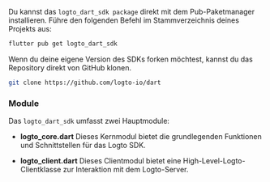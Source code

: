 
<Tabs>

<TabItem value="pub" label="pub.dev">

Du kannst das `logto_dart_sdk package` direkt mit dem Pub-Paketmanager installieren.
Führe den folgenden Befehl im Stammverzeichnis deines Projekts aus:

```bash
flutter pub get logto_dart_sdk
```

</TabItem>

<TabItem value="github" label="GitHub">

Wenn du deine eigene Version des SDKs forken möchtest, kannst du das Repository direkt von GitHub klonen.

```bash
git clone https://github.com/logto-io/dart
```

</TabItem>

</Tabs>

### Module

Das `logto_dart_sdk` umfasst zwei Hauptmodule:

- **logto_core.dart** Dieses Kernmodul bietet die grundlegenden Funktionen und Schnittstellen für das Logto SDK.

- **logto_client.dart** Dieses Clientmodul bietet eine High-Level-Logto-Clientklasse zur Interaktion mit dem Logto-Server.
